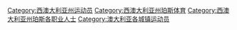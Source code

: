[[Category:西澳大利亚州运动员|Category:西澳大利亚州运动员]]
[[Category:西澳大利亚州珀斯体育|Category:西澳大利亚州珀斯体育]]
[[Category:西澳大利亚州珀斯各职业人士|Category:西澳大利亚州珀斯各职业人士]]
[[Category:澳大利亚各城镇运动员|Category:澳大利亚各城镇运动员]]